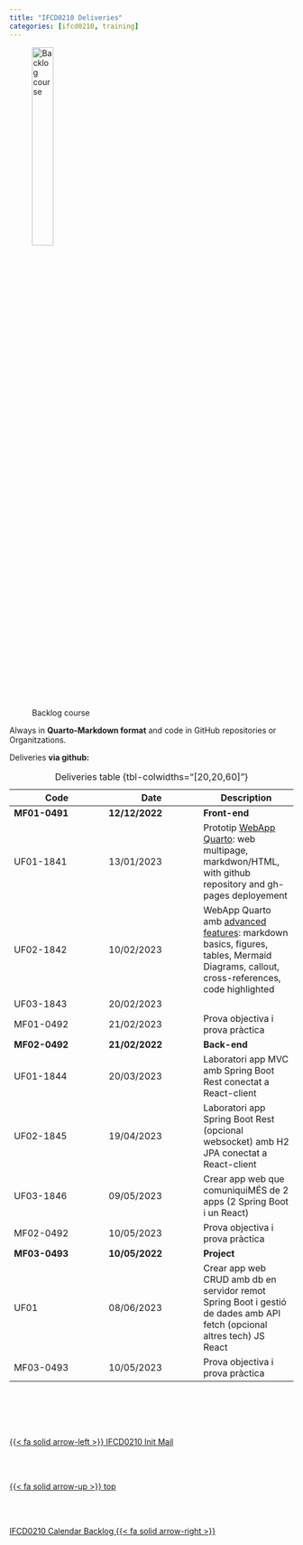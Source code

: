 ```yaml
---
title: "IFCD0210 Deliveries"
categories: [ifcd0210, training]
---
```



![Backlog course](/images/home/deliveries.jpg){width="30%"}

Always in **Quarto-Markdown format** and code in GitHub repositories or Organitzations.

Deliveries **via github:**


| Code | Date | Description|
|---|---|---|
| **MF01-0491**  | **12/12/2022**  | **Front-end** |
| UF01-1841 | 13/01/2023  | Prototip [WebApp Quarto](/markup/markup-quarto-create.qmd): web multipage, markdwon/HTML, with github repository and gh-pages deployement |
| UF02-1842 | 10/02/2023  | WebApp Quarto amb [advanced features](/markup/markup-quarto-basics.qmd): markdown basics, figures, tables, Mermaid Diagrams, callout, cross-references, code highlighted   |
| UF03-1843 | 20/02/2023  |   |
| MF01-0492 | 21/02/2023  | Prova objectiva i prova pràctica |
| **MF02-0492**  | **21/02/2022**  | **Back-end** |
| UF01-1844 | 20/03/2023  | Laboratori app MVC amb Spring Boot Rest conectat a React-client |
| UF02-1845 | 19/04/2023  | Laboratori app Spring Boot Rest (opcional websocket) amb H2 JPA conectat a React-client  |
| UF03-1846 | 09/05/2023  | Crear app web que comuniquiMÉS de 2 apps (2 Spring Boot i un React)  |
| MF02-0492 | 10/05/2023  | Prova objectiva i prova pràctica |
| **MF03-0493**  | **10/05/2022**  | **Project** |
| UF01 | 08/06/2023  | Crear app web CRUD amb db en servidor remot Spring Boot i gestió de dades amb API fetch (opcional altres tech) JS React |
| MF03-0493 | 10/05/2023  | Prova objectiva i prova pràctica |
: Deliveries table {tbl-colwidths="[20,20,60]"}

<!--- navLinks -->
<br><br>
<div class=row>
<br>
<div class='column left previous'>
<br>
[{{< fa solid arrow-left >}} IFCD0210 Init Mail](/ifcd0210/ifcd0210initemail.qmd)
<br>
</div>
<br>
<div class='column center'>
<br>
[{{< fa solid arrow-up >}} top](#top)
<br>
</div>
<br>
<div class='column right next'>
<br>
[IFCD0210 Calendar Backlog  {{< fa solid arrow-right >}}](/ifcd0210/ifcd0210calendar.qmd)
<br>
</div>
<br>
</div>
